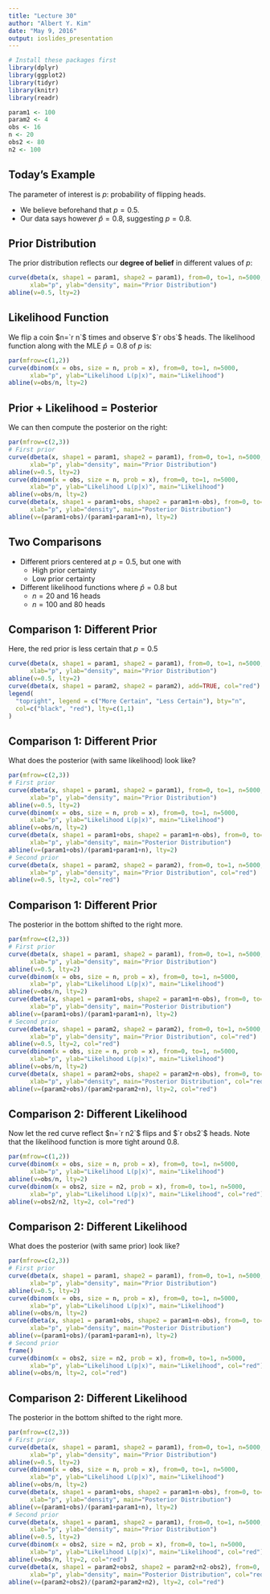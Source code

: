 ```yaml
---
title: "Lecture 30"
author: "Albert Y. Kim"
date: "May 9, 2016"
output: ioslides_presentation
---
```


```r
# Install these packages first
library(dplyr)
library(ggplot2)
library(tidyr)
library(knitr)
library(readr)
```

```r
param1 <- 100
param2 <- 4
obs <- 16
n <- 20
obs2 <- 80
n2 <- 100
```





## Today's Example

The parameter of interest is $p$: probability of flipping heads.  

* We believe beforehand that $p=0.5$.
* Our data says however $\widehat{p}=0.8$, suggesting $p=0.8$.





## Prior Distribution

The prior distribution reflects our **degree of belief** in different values of $p$:

```r
curve(dbeta(x, shape1 = param1, shape2 = param1), from=0, to=1, n=5000,
      xlab="p", ylab="density", main="Prior Distribution")
abline(v=0.5, lty=2)
```





## Likelihood Function

We flip a coin $n=`r n`$ times and observe $`r obs`$ heads. The likelihood function
along with the MLE $\widehat{p}=0.8$ of $p$ is:

```r
par(mfrow=c(1,2))
curve(dbinom(x = obs, size = n, prob = x), from=0, to=1, n=5000,
      xlab="p", ylab="Likelihood L(p|x)", main="Likelihood")
abline(v=obs/n, lty=2)
```





## Prior + Likelihood = Posterior 

We can then compute the posterior on the right:

```r
par(mfrow=c(2,3))
# First prior
curve(dbeta(x, shape1 = param1, shape2 = param1), from=0, to=1, n=5000,
      xlab="p", ylab="density", main="Prior Distribution")
abline(v=0.5, lty=2)
curve(dbinom(x = obs, size = n, prob = x), from=0, to=1, n=5000,
      xlab="p", ylab="Likelihood L(p|x)", main="Likelihood")
abline(v=obs/n, lty=2)
curve(dbeta(x, shape1 = param1+obs, shape2 = param1+n-obs), from=0, to=1, n=5000,
      xlab="p", ylab="density", main="Posterior Distribution")
abline(v=(param1+obs)/(param1+param1+n), lty=2)
```





## Two Comparisons

* Different priors centered at $p=0.5$, but one with
    + High prior certainty
    + Low prior certainty
* Different likelihood functions where $\widehat{p}=0.8$ but
    + $n=20$ and $16$ heads
    + $n=100$ and $80$ heads
    
    
    
    
    
## Comparison 1: Different Prior

Here, the red prior is less certain that $p=0.5$

```r
curve(dbeta(x, shape1 = param1, shape2 = param1), from=0, to=1, n=5000,
      xlab="p", ylab="density", main="Prior Distribution")
abline(v=0.5, lty=2)
curve(dbeta(x, shape1 = param2, shape2 = param2), add=TRUE, col="red")
legend(
  "topright", legend = c("More Certain", "Less Certain"), bty="n",
  col=c("black", "red"), lty=c(1,1)
)
```





## Comparison 1: Different Prior

What does the posterior (with same likelihood) look like?

```r
par(mfrow=c(2,3))
# First prior
curve(dbeta(x, shape1 = param1, shape2 = param1), from=0, to=1, n=5000,
      xlab="p", ylab="density", main="Prior Distribution")
abline(v=0.5, lty=2)
curve(dbinom(x = obs, size = n, prob = x), from=0, to=1, n=5000,
      xlab="p", ylab="Likelihood L(p|x)", main="Likelihood")
abline(v=obs/n, lty=2)
curve(dbeta(x, shape1 = param1+obs, shape2 = param1+n-obs), from=0, to=1, n=5000,
      xlab="p", ylab="density", main="Posterior Distribution")
abline(v=(param1+obs)/(param1+param1+n), lty=2)
# Second prior
curve(dbeta(x, shape1 = param2, shape2 = param2), from=0, to=1, n=5000,
      xlab="p", ylab="density", main="Prior Distribution", col="red")
abline(v=0.5, lty=2, col="red")
```





## Comparison 1: Different Prior

The posterior in the bottom shifted to the right more.

```r
par(mfrow=c(2,3))
# First prior
curve(dbeta(x, shape1 = param1, shape2 = param1), from=0, to=1, n=5000,
      xlab="p", ylab="density", main="Prior Distribution")
abline(v=0.5, lty=2)
curve(dbinom(x = obs, size = n, prob = x), from=0, to=1, n=5000,
      xlab="p", ylab="Likelihood L(p|x)", main="Likelihood")
abline(v=obs/n, lty=2)
curve(dbeta(x, shape1 = param1+obs, shape2 = param1+n-obs), from=0, to=1, n=5000,
      xlab="p", ylab="density", main="Posterior Distribution")
abline(v=(param1+obs)/(param1+param1+n), lty=2)
# Second prior
curve(dbeta(x, shape1 = param2, shape2 = param2), from=0, to=1, n=5000,
      xlab="p", ylab="density", main="Prior Distribution", col="red")
abline(v=0.5, lty=2, col="red")
curve(dbinom(x = obs, size = n, prob = x), from=0, to=1, n=5000,
      xlab="p", ylab="Likelihood L(p|x)", main="Likelihood")
abline(v=obs/n, lty=2)
curve(dbeta(x, shape1 = param2+obs, shape2 = param2+n-obs), from=0, to=1, n=5000,
      xlab="p", ylab="density", main="Posterior Distribution", col="red")
abline(v=(param2+obs)/(param2+param2+n), lty=2, col="red")
```







## Comparison 2: Different Likelihood

Now let the red curve reflect $n=`r n2`$ flips and $`r obs2`$ heads. Note that the 
likelihood function is more tight around 0.8.


```r
par(mfrow=c(1,2))
curve(dbinom(x = obs, size = n, prob = x), from=0, to=1, n=5000,
      xlab="p", ylab="Likelihood L(p|x)", main="Likelihood")
abline(v=obs/n, lty=2)
curve(dbinom(x = obs2, size = n2, prob = x), from=0, to=1, n=5000,
      xlab="p", ylab="Likelihood L(p|x)", main="Likelihood", col="red")
abline(v=obs2/n2, lty=2, col="red")
```
    
    
    
    




## Comparison 2: Different Likelihood

What does the posterior (with same prior) look like?

```r
par(mfrow=c(2,3))
# First prior
curve(dbeta(x, shape1 = param1, shape2 = param1), from=0, to=1, n=5000,
      xlab="p", ylab="density", main="Prior Distribution")
abline(v=0.5, lty=2)
curve(dbinom(x = obs, size = n, prob = x), from=0, to=1, n=5000,
      xlab="p", ylab="Likelihood L(p|x)", main="Likelihood")
abline(v=obs/n, lty=2)
curve(dbeta(x, shape1 = param1+obs, shape2 = param1+n-obs), from=0, to=1, n=5000,
      xlab="p", ylab="density", main="Posterior Distribution")
abline(v=(param1+obs)/(param1+param1+n), lty=2)
# Second prior
frame()
curve(dbinom(x = obs2, size = n2, prob = x), from=0, to=1, n=5000,
      xlab="p", ylab="Likelihood L(p|x)", main="Likelihood", col="red")
abline(v=obs/n, lty=2, col="red")
```





## Comparison 2: Different Likelihood

The posterior in the bottom shifted to the right more.

```r
par(mfrow=c(2,3))
# First prior
curve(dbeta(x, shape1 = param1, shape2 = param1), from=0, to=1, n=5000,
      xlab="p", ylab="density", main="Prior Distribution")
abline(v=0.5, lty=2)
curve(dbinom(x = obs, size = n, prob = x), from=0, to=1, n=5000,
      xlab="p", ylab="Likelihood L(p|x)", main="Likelihood")
abline(v=obs/n, lty=2)
curve(dbeta(x, shape1 = param1+obs, shape2 = param1+n-obs), from=0, to=1, n=5000,
      xlab="p", ylab="density", main="Posterior Distribution")
abline(v=(param1+obs)/(param1+param1+n), lty=2)
# Second prior
curve(dbeta(x, shape1 = param1, shape2 = param1), from=0, to=1, n=5000,
      xlab="p", ylab="density", main="Prior Distribution")
abline(v=0.5, lty=2)
curve(dbinom(x = obs2, size = n2, prob = x), from=0, to=1, n=5000,
      xlab="p", ylab="Likelihood L(p|x)", main="Likelihood", col="red")
abline(v=obs/n, lty=2, col="red")
curve(dbeta(x, shape1 = param2+obs2, shape2 = param2+n2-obs2), from=0, to=1, n=5000,
      xlab="p", ylab="density", main="Posterior Distribution", col="red")
abline(v=(param2+obs2)/(param2+param2+n2), lty=2, col="red")
```
